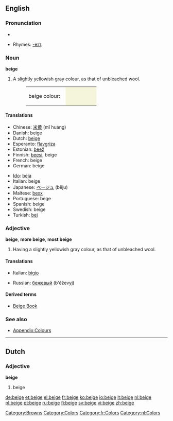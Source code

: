==English==

===Pronunciation===
*{{audio|en-us-beige.ogg|Audio (US)}}

*Rhymes: [[Rhymes:English:-eɪʒ|-eɪʒ]]

===Noun===
{{wikipedia}}
'''beige'''

# A slightly yellowish gray colour, as that of unbleached wool.
#:<table><tr><td>beige colour: &nbsp;</td><td bgcolor="#F5F5DC" width="80">&nbsp; </td></tr></table>

====Translations====
{{trans-top|colour}}
*Chinese: [[米黄]] (mǐ huáng)
*Danish: beige
*Dutch: [[#Dutch|beige]]
*Esperanto: [[flavgriza]]
*Estonian: [[beež]]
*Finnish: [[beesi]], beige
*French: beige
*German: beige
{{trans-mid}}
*[[Ido]]: [[beja]]
*Italian: beige
*Japanese: [[ベージュ]] (bēju)
*Maltese: [[bexx]]
*Portuguese: bege
*Spanish: beige
*Swedish: beige
*Turkish: [[bej]]
{{trans-bottom}}

===Adjective===
'''beige''', '''more beige''', '''most beige'''

# Having a slightly yellowish gray colour, as that of unbleached wool.

====Translations====
{{top}}
*Italian: [[bigio]] {{m}}
{{mid}}
*Russian: [[бежевый]] (b'éževyj)
{{bottom}}

====Derived terms====
*[[Beige Book]]

===See also===
*[[Wiktionary_Appendix:Colours|Appendix:Colours]]

[[Category:Browns]]
[[Category:Colors]]
[[Category:fr:Colors]]

----

==Dutch==

===Adjective===
'''beige'''

# beige

[[Category:nl:Colors]]

[[de:beige]]
[[et:beige]]
[[el:beige]]
[[fr:beige]]
[[ko:beige]]
[[io:beige]]
[[it:beige]]
[[nl:beige]]
[[pl:beige]]
[[pt:beige]]
[[ru:beige]]
[[fi:beige]]
[[sv:beige]]
[[vi:beige]]
[[zh:beige]]